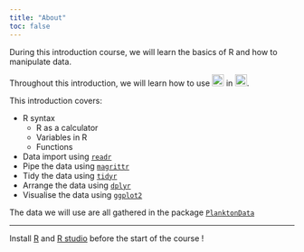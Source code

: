 ```yaml
---
title: "About"
toc: false
---
```

<style>
  body {
  background-image: url("assets/images/background4.svg");
  background-size: cover;
  background-repeat: no-repeat;
}
  
</style>

During this introduction course, we will learn the basics of R and how to manipulate data.

Throughout this introduction, we will learn how to use ![](./assets/images/Rlogo.svg){height=1.5em style=margin-bottom;} in ![](./assets/images/RSTUDIO.png){height=1.5em style=margin-bottom;}.

This introduction covers:

- R syntax
  + R as a calculator
  + Variables in R
  + Functions
- Data import using [`readr`](https://readr.tidyverse.org/)
- Pipe the data using [`magrittr`](https://magrittr.tidyverse.org/)
- Tidy the data using [`tidyr`](https://tidyr.tidyverse.org/)
- Arrange the data using [`dplyr`](https://dplyr.tidyverse.org/)
- Visualise the data using [`ggplot2`](https://ggplot2.tidyverse.org/)



The data we will use are all gathered in the package [`PlanktonData`](https://kmgjan.github.io/PlanktonData/)

----

Install [R](https://ftp.acc.umu.se/mirror/CRAN/) and [R studio](https://posit.co/download/rstudio-desktop/) before the start of the course !